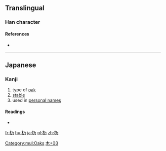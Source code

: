 ==Translingual==

===Han character===
{{Han char|rn=75|rad=木|as=03|sn=7|four=|canj=DMS|ids=⿰木万}}

====References====
* {{Han ref|kx=0513.011|dkj=14488|dj=0898.110|hdz=21159.031|uh=6764|ud=26468}}

----

==Japanese==

===Kanji===
{{ja-kanji|grade=|rs=木03}}

# type of [[oak]]
# [[stable]]
# used in [[personal name]]s

====Readings====
* {{ja-readings|on=|kun=[[とち]] (tochi)}}

[[Category:mul:Oaks]]
[[Category:Japanese-only CJKV Characters|木+03]]

[[fr:杤]]
[[hu:杤]]
[[ja:杤]]
[[pl:杤]]
[[zh:杤]]
